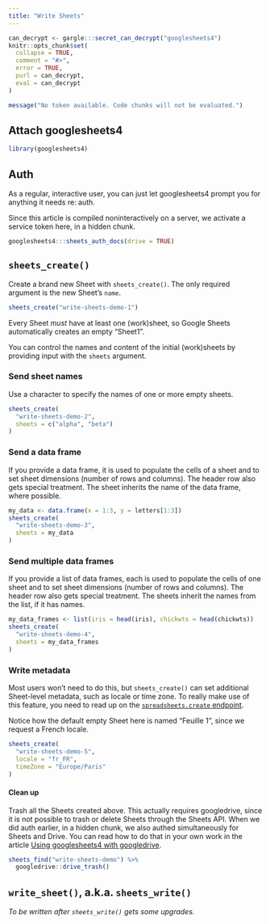 ```yaml
---
title: "Write Sheets"
---
```


```r
can_decrypt <- gargle:::secret_can_decrypt("googlesheets4")
knitr::opts_chunk$set(
  collapse = TRUE,
  comment = "#>",
  error = TRUE,
  purl = can_decrypt,
  eval = can_decrypt
)
```

```r
message("No token available. Code chunks will not be evaluated.")
```

## Attach googlesheets4

```r
library(googlesheets4)
```

## Auth

As a regular, interactive user, you can just let googlesheets4 prompt you for anything it needs re: auth.

Since this article is compiled noninteractively on a server, we activate a service token here, in a hidden chunk.


```r
googlesheets4:::sheets_auth_docs(drive = TRUE)
```

## `sheets_create()`

Create a brand new Sheet with `sheets_create()`. The only required argument is the new Sheet's `name`.

```r
sheets_create("write-sheets-demo-1")
```

Every Sheet *must* have at least one (work)sheet, so Google Sheets automatically creates an empty "Sheet1".

You can control the names and content of the initial (work)sheets by providing input with the `sheets` argument.

### Send sheet names

Use a character to specify the names of one or more empty sheets.

```r
sheets_create(
  "write-sheets-demo-2",
  sheets = c("alpha", "beta")
)
```

### Send a data frame

If you provide a data frame, it is used to populate the cells of a sheet and to set sheet dimensions (number of rows and columns). The header row also gets special treatment. The sheet inherits the name of the data frame, where possible.

```r
my_data <- data.frame(x = 1:3, y = letters[1:3])
sheets_create(
  "write-sheets-demo-3",
  sheets = my_data
)
```

### Send multiple data frames

If you provide a list of data frames, each is used to populate the cells of one sheet and to set sheet dimensions (number of rows and columns). The header row also gets special treatment. The sheets inherit the names from the list, if it has names.

```r
my_data_frames <- list(iris = head(iris), chickwts = head(chickwts))
sheets_create(
  "write-sheets-demo-4",
  sheets = my_data_frames
)
```

### Write metadata

Most users won't need to do this, but `sheets_create()` can set additional Sheet-level metadata, such as locale or time zone. To really make use of this feature, you need to read up on the [`spreadsheets.create` endpoint](https://developers.google.com/sheets/api/reference/rest/v4/spreadsheets/create).

Notice how the default empty Sheet here is named "Feuille 1", since we request a French locale.

```r
sheets_create(
  "write-sheets-demo-5",
  locale = "fr_FR",
  timeZone = "Europe/Paris"
)
```

#### Clean up

Trash all the Sheets created above. This actually requires googledrive, since it is not possible to trash or delete Sheets through the Sheets API. When we did auth earlier, in a hidden chunk, we also authed simultaneously for Sheets and Drive. You can read how to do that in your own work in the article [Using googlesheets4 with googledrive](https://googlesheets4.tidyverse.org/articles/articles/drive-and-sheets.html).

```r
sheets_find("write-sheets-demo") %>%
  googledrive::drive_trash()
```

## `write_sheet()`, a.k.a. `sheets_write()`

*To be written after `sheets_write()` gets some upgrades.*
